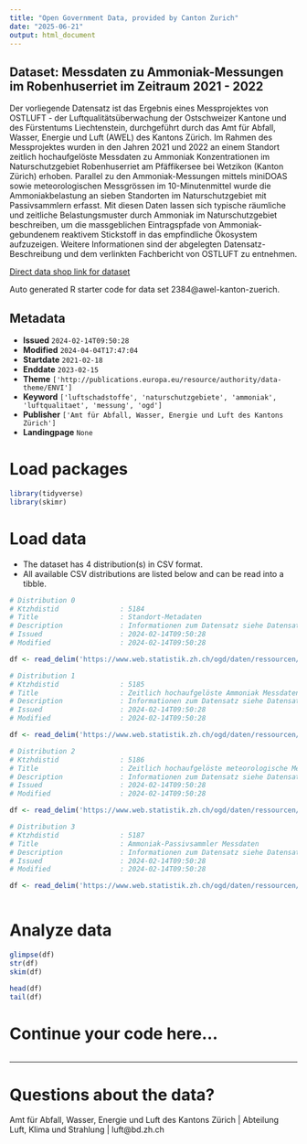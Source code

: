 ```yaml
---
title: "Open Government Data, provided by Canton Zurich"
date: "2025-06-21"
output: html_document
---
```


## Dataset: Messdaten zu Ammoniak-Messungen im Robenhuserriet im Zeitraum 2021 - 2022

Der vorliegende Datensatz ist das Ergebnis eines Messprojektes von OSTLUFT - der Luftqualitätsüberwachung der Ostschweizer Kantone und des Fürstentums Liechtenstein, durchgeführt durch das Amt für Abfall, Wasser, Energie und Luft (AWEL) des Kantons Zürich. Im Rahmen des Messprojektes wurden in den Jahren 2021 und 2022 an einem Standort zeitlich hochaufgelöste Messdaten zu Ammoniak Konzentrationen im Naturschutzgebiet Robenhuserriet am Pfäffikersee bei Wetzikon (Kanton Zürich) erhoben. Parallel zu den Ammoniak-Messungen mittels miniDOAS sowie meteorologischen Messgrössen im 10-Minutenmittel wurde die Ammoniakbelastung an sieben Standorten im Naturschutzgebiet mit Passivsammlern erfasst. Mit diesen Daten lassen sich typische räumliche und zeitliche Belastungsmuster durch Ammoniak im Naturschutzgebiet beschreiben, um die massgeblichen Eintragspfade von Ammoniak-gebundenem reaktivem Stickstoff in das empfindliche Ökosystem aufzuzeigen. Weitere Informationen sind der abgelegten Datensatz-Beschreibung und dem verlinkten Fachbericht von OSTLUFT zu entnehmen.

[Direct data shop link for dataset](https://www.zh.ch/de/politik-staat/statistik-daten/datenkatalog.html#/datasets/2384@awel-kanton-zuerich)

Auto generated R starter code for data set 2384@awel-kanton-zuerich.

## Metadata

- **Issued** `2024-02-14T09:50:28`
- **Modified** `2024-04-04T17:47:04`
- **Startdate** `2021-02-18`
- **Enddate** `2023-02-15`
- **Theme** `['http://publications.europa.eu/resource/authority/data-theme/ENVI']`
- **Keyword** `['luftschadstoffe', 'naturschutzgebiete', 'ammoniak', 'luftqualitaet', 'messung', 'ogd']`
- **Publisher** `['Amt für Abfall, Wasser, Energie und Luft des Kantons Zürich']`
- **Landingpage** `None`


# Load packages

```r

library(tidyverse)
library(skimr)

```

# Load data

-   The dataset has 4 distribution(s) in CSV format.
-   All available CSV distributions are listed below and can be read into a tibble.

```r

# Distribution 0
# Ktzhdistid               : 5184
# Title                    : Standort-Metadaten
# Description              : Informationen zum Datensatz siehe Datensatzbeschrieb
# Issued                   : 2024-02-14T09:50:28
# Modified                 : 2024-02-14T09:50:28

df <- read_delim('https://www.web.statistik.zh.ch/ogd/daten/ressourcen/KTZH_00002384_00005184.csv')

# Distribution 1
# Ktzhdistid               : 5185
# Title                    : Zeitlich hochaufgelöste Ammoniak Messdaten
# Description              : Informationen zum Datensatz siehe Datensatzbeschrieb
# Issued                   : 2024-02-14T09:50:28
# Modified                 : 2024-02-14T09:50:28

df <- read_delim('https://www.web.statistik.zh.ch/ogd/daten/ressourcen/KTZH_00002384_00005185.csv')

# Distribution 2
# Ktzhdistid               : 5186
# Title                    : Zeitlich hochaufgelöste meteorologische Messdaten
# Description              : Informationen zum Datensatz siehe Datensatzbeschrieb
# Issued                   : 2024-02-14T09:50:28
# Modified                 : 2024-02-14T09:50:28

df <- read_delim('https://www.web.statistik.zh.ch/ogd/daten/ressourcen/KTZH_00002384_00005186.csv')

# Distribution 3
# Ktzhdistid               : 5187
# Title                    : Ammoniak-Passivsammler Messdaten
# Description              : Informationen zum Datensatz siehe Datensatzbeschrieb
# Issued                   : 2024-02-14T09:50:28
# Modified                 : 2024-02-14T09:50:28

df <- read_delim('https://www.web.statistik.zh.ch/ogd/daten/ressourcen/KTZH_00002384_00005187.csv')



```

# Analyze data

```r

glimpse(df)
str(df)
skim(df)

head(df)
tail(df)

```

# Continue your code here...

```r

```

------------------------------------------------------------------------

# Questions about the data?

Amt für Abfall, Wasser, Energie und Luft des Kantons Zürich | Abteilung Luft, Klima und Strahlung | luft@bd.zh.ch
